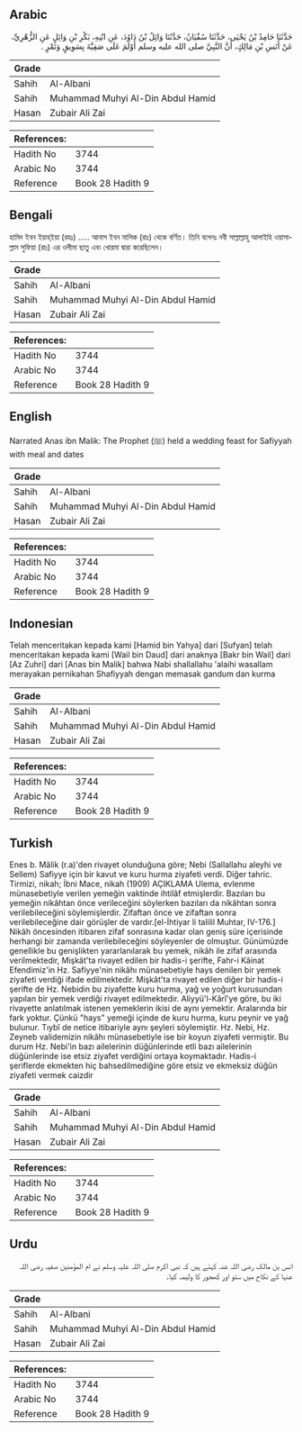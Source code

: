 ## Arabic


<div dir="rtl" lang="ar" style={{fontSize:'larger',backgroundColor:'#f8f9fa',padding:20}}>
حَدَّثَنَا حَامِدُ بْنُ يَحْيَى، حَدَّثَنَا سُفْيَانُ، حَدَّثَنَا وَائِلُ بْنُ دَاوُدَ، عَنِ ابْنِهِ، بَكْرِ بْنِ وَائِلٍ عَنِ الزُّهْرِيِّ، عَنْ أَنَسِ بْنِ مَالِكٍ، أَنَّ النَّبِيَّ صلى الله عليه وسلم أَوْلَمَ عَلَى صَفِيَّةَ بِسَوِيقٍ وَتَمْرٍ ‏.‏
</div>
<div style={{backgroundColor:'#f8f9fa',padding:20, marginBottom: 10}}><table> <thead> <tr> <th>Grade</th> <th></th> </tr> </thead> <tbody> <tr><td>Sahih</td><td>Al-Albani</td></tr><tr><td>Sahih</td><td>Muhammad Muhyi Al-Din Abdul Hamid</td></tr><tr><td>Hasan</td><td>Zubair Ali Zai</td></tr></tbody></table><table> <thead> <tr> <th>References:</th> <th></th> </tr> </thead> <tbody><tr><td>Hadith No</td><td>3744</td></tr><tr><td>Arabic No</td><td>3744</td></tr><tr><td>Reference</td><td>Book 28 Hadith 9</td></tr></tbody></table></div>

## Bengali


<div dir="ltr" lang="bn" style={{fontSize:'larger',backgroundColor:'#f8f9fa',padding:20}}>
হামিদ ইবন ইয়াহ্‌ইয়া (রহঃ) ..... আনাস ইবন মালিক (রাঃ) থেকে বর্ণিত। তিনি বলেনঃ নবী সাল্লাল্লাহু আলাইহি ওয়াসাল্লাম সুফিয়া (রাঃ) এর ওলীমা ছাতু এবং খোরমা দ্বারা করেছিলেন।
</div>
<div style={{backgroundColor:'#f8f9fa',padding:20, marginBottom: 10}}><table> <thead> <tr> <th>Grade</th> <th></th> </tr> </thead> <tbody> <tr><td>Sahih</td><td>Al-Albani</td></tr><tr><td>Sahih</td><td>Muhammad Muhyi Al-Din Abdul Hamid</td></tr><tr><td>Hasan</td><td>Zubair Ali Zai</td></tr></tbody></table><table> <thead> <tr> <th>References:</th> <th></th> </tr> </thead> <tbody><tr><td>Hadith No</td><td>3744</td></tr><tr><td>Arabic No</td><td>3744</td></tr><tr><td>Reference</td><td>Book 28 Hadith 9</td></tr></tbody></table></div>

## English


<div dir="ltr" lang="en" style={{fontSize:'larger',backgroundColor:'#f8f9fa',padding:20}}>
Narrated Anas ibn Malik: The Prophet (ﷺ) held a wedding feast for Safiyyah with meal and dates
</div>
<div style={{backgroundColor:'#f8f9fa',padding:20, marginBottom: 10}}><table> <thead> <tr> <th>Grade</th> <th></th> </tr> </thead> <tbody> <tr><td>Sahih</td><td>Al-Albani</td></tr><tr><td>Sahih</td><td>Muhammad Muhyi Al-Din Abdul Hamid</td></tr><tr><td>Hasan</td><td>Zubair Ali Zai</td></tr></tbody></table><table> <thead> <tr> <th>References:</th> <th></th> </tr> </thead> <tbody><tr><td>Hadith No</td><td>3744</td></tr><tr><td>Arabic No</td><td>3744</td></tr><tr><td>Reference</td><td>Book 28 Hadith 9</td></tr></tbody></table></div>

## Indonesian


<div dir="ltr" lang="id" style={{fontSize:'larger',backgroundColor:'#f8f9fa',padding:20}}>
Telah menceritakan kepada kami [Hamid bin Yahya] dari [Sufyan] telah menceritakan kepada kami [Wail bin Daud] dari anaknya [Bakr bin Wail] dari [Az Zuhri] dari [Anas bin Malik] bahwa Nabi shallallahu 'alaihi wasallam merayakan pernikahan Shafiyyah dengan memasak gandum dan kurma
</div>
<div style={{backgroundColor:'#f8f9fa',padding:20, marginBottom: 10}}><table> <thead> <tr> <th>Grade</th> <th></th> </tr> </thead> <tbody> <tr><td>Sahih</td><td>Al-Albani</td></tr><tr><td>Sahih</td><td>Muhammad Muhyi Al-Din Abdul Hamid</td></tr><tr><td>Hasan</td><td>Zubair Ali Zai</td></tr></tbody></table><table> <thead> <tr> <th>References:</th> <th></th> </tr> </thead> <tbody><tr><td>Hadith No</td><td>3744</td></tr><tr><td>Arabic No</td><td>3744</td></tr><tr><td>Reference</td><td>Book 28 Hadith 9</td></tr></tbody></table></div>

## Turkish


<div dir="ltr" lang="tr" style={{fontSize:'larger',backgroundColor:'#f8f9fa',padding:20}}>
Enes b. Mâlik (r.a)'den rivayet olunduğuna göre; Nebi (Sallallahu aleyhi ve Sellem) Safiyye için bir kavut ve kuru hurma ziyafeti verdi. Diğer tahric. Tirmizi, nikah; İbni Mace, nikah (1909) AÇIKLAMA Ulema, evlenme münasebetiyle verilen yemeğin vaktinde ih­tilâf etmişlerdir. Bazıları bu yemeğin nikâhtan önce verilece­ğini söylerken bazıları da nikâhtan sonra verilebileceğini söylemişlerdir. Zi­faftan önce ve zifaftan sonra verilebileceğine dair görüşler de vardır.[el-İhtiyar li talilil Muhtar, IV-176.] Nikâh öncesinden itibaren zifaf sonrasına kadar olan geniş süre içeri­sinde herhangi bir zamanda verilebileceğini söyleyenler de olmuştur. Günü­müzde genellikle bu genişlikten yararlanılarak bu yemek, nikâh ile zifaf ara­sında verilmektedir, Mişkât'ta rivayet edilen bir hadis-i şerifte, Fahr-i Kâinat Efendimiz'in Hz. Safiyye'nin nikâhı münasebetiyle hays denilen bir yemek ziyafeti verdi­ği ifade edilmektedir. Mişkât'ta rivayet edilen diğer bir hadis-i şerifte de Hz. Nebidin bu ziyafette kuru hurma, yağ ve yoğurt kurusundan yapılan bir yemek verdiği rivayet edilmektedir. Aliyyü'l-Kârî'ye göre, bu iki rivayet­te anlatılmak istenen yemeklerin ikisi de aynı yemektir. Aralarında bir fark yoktur. Çünkü "hays" yemeği içinde de kuru hurma, kuru peynir ve yağ bulunur. Tıybî de netice itibariyle aynı şeyleri söylemiştir. Hz. Nebi, Hz. Zeyneb validemizin nikâhı münasebetiyle ise bir koyun ziyafeti vermiştir. Bu durum Hz. Nebi'in bazı ailelerinin dü­ğünlerinde etli bazı ailelerinin düğünlerinde ise etsiz ziyafet verdiğini ortaya koymaktadır. Hadis-i şeriflerde ekmekten hiç bahsedilmediğine göre etsiz ve ekmeksiz düğün ziyafeti vermek caizdir
</div>
<div style={{backgroundColor:'#f8f9fa',padding:20, marginBottom: 10}}><table> <thead> <tr> <th>Grade</th> <th></th> </tr> </thead> <tbody> <tr><td>Sahih</td><td>Al-Albani</td></tr><tr><td>Sahih</td><td>Muhammad Muhyi Al-Din Abdul Hamid</td></tr><tr><td>Hasan</td><td>Zubair Ali Zai</td></tr></tbody></table><table> <thead> <tr> <th>References:</th> <th></th> </tr> </thead> <tbody><tr><td>Hadith No</td><td>3744</td></tr><tr><td>Arabic No</td><td>3744</td></tr><tr><td>Reference</td><td>Book 28 Hadith 9</td></tr></tbody></table></div>

## Urdu


<div dir="rtl" lang="ur" style={{fontSize:'larger',backgroundColor:'#f8f9fa',padding:20}}>
انس بن مالک رضی اللہ عنہ کہتے ہیں کہ نبی اکرم صلی اللہ علیہ وسلم نے ام المؤمنین صفیہ رضی اللہ عنہا کے نکاح میں ستو اور کھجور کا ولیمہ کیا۔
</div>
<div style={{backgroundColor:'#f8f9fa',padding:20, marginBottom: 10}}><table> <thead> <tr> <th>Grade</th> <th></th> </tr> </thead> <tbody> <tr><td>Sahih</td><td>Al-Albani</td></tr><tr><td>Sahih</td><td>Muhammad Muhyi Al-Din Abdul Hamid</td></tr><tr><td>Hasan</td><td>Zubair Ali Zai</td></tr></tbody></table><table> <thead> <tr> <th>References:</th> <th></th> </tr> </thead> <tbody><tr><td>Hadith No</td><td>3744</td></tr><tr><td>Arabic No</td><td>3744</td></tr><tr><td>Reference</td><td>Book 28 Hadith 9</td></tr></tbody></table></div>